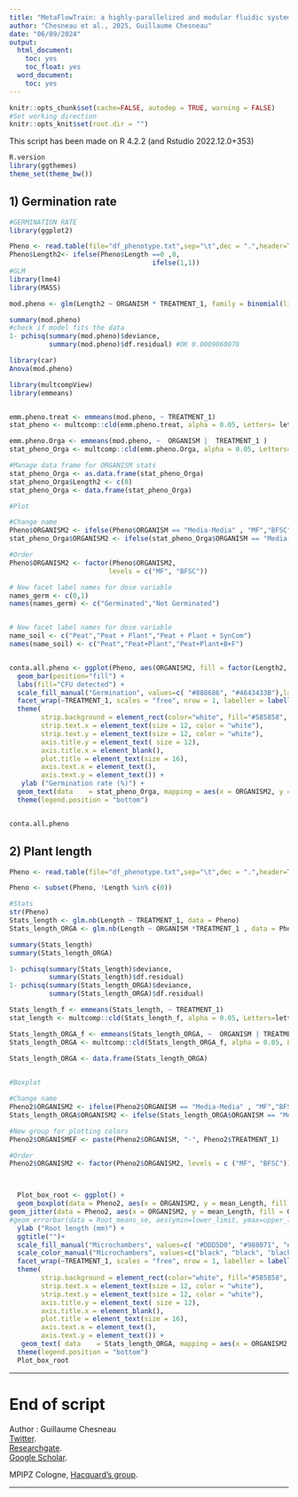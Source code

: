 ```yaml
---
title: "MetaFlowTrain: a highly-parallelized and modular fluidic system to study exometabolite-mediated inter-organismal communication"
author: "Chesneau et al., 2025, Guillaume Chesneau"
date: "06/09/2024"
output:
  html_document:
    toc: yes
    toc_float: yes
  word_document:
    toc: yes
---
```


```r
knitr::opts_chunk$set(cache=FALSE, autodep = TRUE, warning = FALSE)
#Set working direction
knitr::opts_knit$set(root.dir = "") 
```

This script has been made on R 4.2.2 (and Rstudio 2022.12.0+353)
```r
R.version
library(ggthemes)
theme_set(theme_bw())
```

## 1) Germination rate


```r

#GERMINATION RATE
library(ggplot2)

Pheno <- read.table(file="df_phenotype.txt",sep="\t",dec = ".",header=TRUE) 
Pheno$Length2<- ifelse(Pheno$Length ==0 ,0,
                                    ifelse(1,1))
#GLM
library(lme4)
library(MASS)

mod.pheno <- glm(Length2 ~ ORGANISM * TREATMENT_1, family = binomial(link = "logit"), data = Pheno)

summary(mod.pheno)
#check if model fits the data
1- pchisq(summary(mod.pheno)$deviance,
          summary(mod.pheno)$df.residual) #OK 0.0009860078

library(car)
Anova(mod.pheno) 

library(multcompView)
library(emmeans)


emm.pheno.treat <- emmeans(mod.pheno, ~ TREATMENT_1) 
stat_pheno <- multcomp::cld(emm.pheno.treat, alpha = 0.05, Letters= letters)

emm.pheno.Orga <- emmeans(mod.pheno, ~  ORGANISM |  TREATMENT_1 )
stat_pheno_Orga <- multcomp::cld(emm.pheno.Orga, alpha = 0.05, Letters= letters)

#Manage data frame for ORGANISM stats
stat_pheno_Orga <- as.data.frame(stat_pheno_Orga)
stat_pheno_Orga$Length2 <- c(0)
stat_pheno_Orga <- data.frame(stat_pheno_Orga)

#Plot             

#Change name
Pheno$ORGANISM2 <- ifelse(Pheno$ORGANISM == "Media-Media" , "MF","BFSC")
stat_pheno_Orga$ORGANISM2 <- ifelse(stat_pheno_Orga$ORGANISM == "Media-Media" , "MF","BFSC")

#Order
Pheno$ORGANISM2 <- factor(Pheno$ORGANISM2, 
                         levels = c("MF", "BFSC"))

# New facet label names for dose variable
names_germ <- c(0,1)
names(names_germ) <- c("Germinated","Not Germinated")


# New facet label names for dose variable
name_soil <- c("Peat","Peat + Plant","Peat + Plant + SynCom")
names(name_soil) <- c("Peat","Peat+Plant","Peat+Plant+B+F")


conta.all.pheno <- ggplot(Pheno, aes(ORGANISM2, fill = factor(Length2, levels=c("0", "1")))) + 
  geom_bar(position="fill") +
  labs(fill="CFU detected") +
  scale_fill_manual("Germination", values=c( "#888686", "#4643433B"),labels = c("Not Germinated", "Germinated")) +
  facet_wrap(~TREATMENT_1, scales = "free", nrow = 1, labeller = labeller(TREATMENT_1 = name_soil)) +
  theme(
        strip.background = element_rect(color="white", fill="#585858", size=1, linetype="solid"),
        strip.text.x = element_text(size = 12, color = "white"),
        strip.text.y = element_text(size = 12, color = "white"),
        axis.title.y = element_text( size = 12),
        axis.title.x = element_blank(),
        plot.title = element_text(size = 16),
        axis.text.x = element_text(), 
        axis.text.y = element_text()) +  
   ylab ("Germination rate (%)") +
  geom_text(data    = stat_pheno_Orga, mapping = aes(x = ORGANISM2, y = 1.05, label = .group), size = 4) +
  theme(legend.position = "bottom")


conta.all.pheno
```


## 2) Plant length

```r

Pheno <- read.table(file="df_phenotype.txt",sep="\t",dec = ".",header=TRUE) 

Pheno <- subset(Pheno, !Length %in% c(0))

#Stats
str(Pheno)
Stats_length <- glm.nb(Length ~ TREATMENT_1, data = Pheno)
Stats_length_ORGA <- glm.nb(Length ~ ORGANISM *TREATMENT_1 , data = Pheno)

summary(Stats_length)
summary(Stats_length_ORGA)

1- pchisq(summary(Stats_length)$deviance,
          summary(Stats_length)$df.residual)
1- pchisq(summary(Stats_length_ORGA)$deviance,
          summary(Stats_length_ORGA)$df.residual)

Stats_length_f <- emmeans(Stats_length, ~ TREATMENT_1)
stat_length <- multcomp::cld(Stats_length_f, alpha = 0.05, Letters=letters)

Stats_length_ORGA_f <- emmeans(Stats_length_ORGA, ~  ORGANISM | TREATMENT_1)
Stats_length_ORGA <- multcomp::cld(Stats_length_ORGA_f, alpha = 0.05, Letters= letters)

Stats_length_ORGA <- data.frame(Stats_length_ORGA)

  
#Boxplot

#Change name
Pheno2$ORGANISM2 <- ifelse(Pheno2$ORGANISM == "Media-Media" , "MF","BFSC")
Stats_length_ORGA$ORGANISM2 <- ifelse(Stats_length_ORGA$ORGANISM == "Media-Media" , "MF","BFSC")

#New group for plotting colors
Pheno2$ORGANISMEF <- paste(Pheno2$ORGANISM, "-", Pheno2$TREATMENT_1)

#Order
Pheno2$ORGANISM2 <- factor(Pheno2$ORGANISM2, levels = c ("MF", "BFSC"))



  Plot_box_root <- ggplot() + 
  geom_boxplot(data = Pheno2, aes(x = ORGANISM2, y = mean_Length, fill = ORGANISMEF, color = ORGANISMEF), outlier.shape = NA) +
geom_jitter(data = Pheno2, aes(x = ORGANISM2, y = mean_Length, fill = ORGANISMEF), size = 0.5, alpha = 0.5) +
#geom_errorbar(data = Root_means_se, aes(ymin=lower_limit, ymax=upper_limit)) +
  ylab ("Root length (mm)") +
  ggtitle("")+
  scale_fill_manual("Microchambers", values=c( "#DDD5D0", "#988071", "#3B312B" ,"white","white","white"),labels = c( "BFSC Peat", "BFSC Peat + Plant", "BFSC Peat + Plant + SynCom","MF Peat", "MF Peat + Plant","MF Peat + Plant + SynCom")) +
  scale_color_manual("Microchambers", values=c("black", "black", "black","#DDD5D0", "#988071", "#3B312B"),labels = c( "BFSC Peat", "BFSC Peat + Plant", "BFSC Peat + Plant + SynCom","MF Peat", "MF Peat + Plant", "MF Peat + Plant + SynCom")) +
  facet_wrap(~TREATMENT_1, scales = "free", nrow = 1, labeller = labeller(TREATMENT_1 = name_soil)) +
  theme(
        strip.background = element_rect(color="white", fill="#585858", size=1, linetype="solid"),
        strip.text.x = element_text(size = 12, color = "white"),
        strip.text.y = element_text(size = 12, color = "white"),
        axis.title.y = element_text( size = 12),
        axis.title.x = element_blank(),
        plot.title = element_text(size = 16),
        axis.text.x = element_text(), 
        axis.text.y = element_text()) +  
   geom_text( data    = Stats_length_ORGA, mapping = aes(x = ORGANISM2, y = 75, label = .group), size = 4) +
  theme(legend.position = "bottom")
  Plot_box_root
```

*****

# End of script
      
Author : Guillaume Chesneau     
[Twitter](https://twitter.com/Chesneau_G).   
[Researchgate](https://www.researchgate.net/profile/Guillaume-Chesneau-3).   
[Google Scholar](https://scholar.google.fr/citations?user=ywzDf3QAAAAJ&hl=fr&oi=ao). 

MPIPZ Cologne,  [Hacquard's group](https://www.mpipz.mpg.de/hacquard).   

*****
